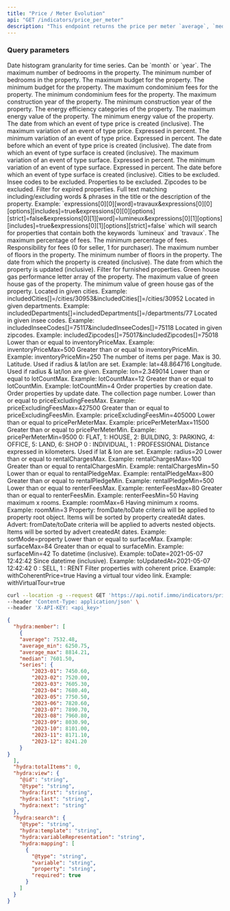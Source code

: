 ```yaml
---
title: "Price / Meter Evolution"
api: "GET /indicators/price_per_meter"
description: "This endpoint returns the price per meter `average`, `median` and `time series` of properties matching the given criteria."
---
```


### Query parameters

<ParamField query="aggregationInterval" type="string" default="month" placeholder="month, year">
Date histogram granularity for time series. Can be `month` or `year`.
</ParamField>

<ParamField query="bedroomMax" type="integer">
  The maximum number of bedrooms in the property.
</ParamField>

<ParamField query="bedroomMin" type="integer">
  The minimum number of bedrooms in the property.
</ParamField>

<ParamField query="budgetMax" type="integer">
  The maximum budget for the property.
</ParamField>

<ParamField query="budgetMin" type="integer">
  The minimum budget for the property.
</ParamField>

<ParamField query="condominiumFeesMax" type="integer">
  The maximum condominium fees for the property.
</ParamField>

<ParamField query="condominiumFeesMin" type="integer">
  The minimum condominium fees for the property.
</ParamField>

<ParamField query="constructionYearMax" type="integer">
  The maximum construction year of the property.
</ParamField>

<ParamField query="constructionYearMin" type="integer">
  The minimum construction year of the property.
</ParamField>

<ParamField query="energyCategories" type="array">
  The energy efficiency categories of the property.
</ParamField>

<ParamField query="energyValueMax" type="integer">
  The maximum energy value of the property.
</ParamField>

<ParamField query="energyValueMin" type="integer">
  The minimum energy value of the property.
</ParamField>

<ParamField query="eventPriceVariationFromCreatedAt" type="date">
  The date from which an event of type price is created (inclusive).
</ParamField>

<ParamField query="eventPriceVariationMax" type="number">
  The maximum variation of an event of type price. Expressed in percent.
</ParamField>

<ParamField query="eventPriceVariationMin" type="number">
  The minimum variation of an event of type price. Expressed in percent.
</ParamField>

<ParamField query="eventPriceVariationToCreatedAt" type="date">
  The date before which an event of type price is created (inclusive).
</ParamField>

<ParamField query="eventSurfaceVariationFromCreatedAt" type="date">
  The date from which an event of type surface is created (inclusive).
</ParamField>

<ParamField query="eventSurfaceVariationMax" type="number">
  The maximum variation of an event of type surface. Expressed in percent.
</ParamField>

<ParamField query="eventSurfaceVariationMin" type="number">
  The minimum variation of an event of type surface. Expressed in percent.
</ParamField>

<ParamField query="eventSurfaceVariationToCreatedAt" type="date">
  The date before which an event of type surface is created (inclusive).
</ParamField>

<ParamField query="excludedCities" type="array">
  Cities to be excluded.
</ParamField>

<ParamField query="excludedInseeCodes" type="array">
  Insee codes to be excluded.
</ParamField>

<ParamField query="excludedProperties" type="array">
  Properties to be excluded.
</ParamField>

<ParamField query="excludedZipcodes" type="array">
  Zipcodes to be excluded.
</ParamField>

<ParamField query="expired" type="boolean">
  Filter for expired properties.
</ParamField>

<ParamField query="expressions" type="array">
  Full text matching including/excluding words & phrases in the title or the description of the property.
  Example: `expressions[0][0][word]=travaux&expressions[0][0][options][includes]=true&expressions[0][0][options][strict]=false&expressions[0][1][word]=lumineux&expressions[0][1][options][includes]=true&expressions[0][1][options][strict]=false` which will search for properties that contain both the keywords `lumineux` and `travaux`.
</ParamField>

<ParamField query="feesPercentageMax" type="number">
  The maximum percentage of fees.
</ParamField>

<ParamField query="feesPercentageMin" type="number">
  The minimum percentage of fees.
</ParamField>

<ParamField query="feesResponsibility" type="integer">
  Responsibility for fees (0 for seller, 1 for purchaser).
</ParamField>

<ParamField query="floorQuantityMax" type="integer">
  The maximum number of floors in the property.
</ParamField>

<ParamField query="floorQuantityMin" type="integer">
  The minimum number of floors in the property.
</ParamField>

<ParamField query="fromDate" type="date">
  The date from which the property is created (inclusive).
</ParamField>

<ParamField query="fromUpdatedAt" type="date">
  The date from which the property is updated (inclusive).
</ParamField>

<ParamField query="furnished" type="boolean">
  Filter for furnished properties.
</ParamField>

<ParamField query="greenHouseGasCategories" type="array">
  Green house gas performance letter array of the property.
</ParamField>

<ParamField query="greenHouseGasValueMax" type="integer">
  The maximum value of green house gas of the property.
</ParamField>

<ParamField query="greenHouseGasValueMin" type="integer">
  The minimum value of green house gas of the property.
</ParamField>

<ParamField query="includedCities" type="array" >
  Located in given cities. Example: includedCities[]=/cities/30953&includedCities[]=/cities/30952
</ParamField>

<ParamField query="includedDepartments" type="array" >
  Located in given departments. Example: includedDepartments[]=includedDepartments[]=/departments/77
</ParamField>

<ParamField query="includedInseeCodes" type="array">
  Located in given insee codes. Example: includedInseeCodes[]=75117&includedInseeCodes[]=75118
</ParamField>

<ParamField query="includedZipcodes" type="array">
  Located in given zipcodes. Example: includedZipcodes[]=75017&includedZipcodes[]=75018
</ParamField>

<ParamField query="inventoryPriceMax" type="number" >
  Lower than or equal to inventoryPriceMax. Example: inventoryPriceMax=500
</ParamField>

<ParamField query="inventoryPriceMin" type="number" >
  Greater than or equal to inventoryPriceMin. Example: inventoryPriceMin=250
</ParamField>

<ParamField query="itemsPerPage" type="integer" default="30">
  The number of items per page. Max is 30.
</ParamField>

<ParamField query="lat" type="number" >
  Latitude. Used if radius & lat/lon are set. Example: lat=48.864716
</ParamField>

<ParamField query="lon" type="number">
  Longitude. Used if radius & lat/lon are given. Example: lon=2.349014
</ParamField>

<ParamField query="lotCountMax" type="integer" >
  Lower than or equal to lotCountMax. Example: lotCountMax=12
</ParamField>

<ParamField query="lotCountMin" type="integer" >
  Greater than or equal to lotCountMin. Example: lotCountMin=4
</ParamField>

<ParamField query="order[createdAt]" type="integer"  default="desc">
  Order properties by creation date.
</ParamField>

<ParamField query="order[updatedAt]" type="integer">
  Order properties by update date.
</ParamField>

<ParamField query="page" type="integer" default="1">
  The collection page number.
</ParamField>

<ParamField query="priceExcludingFeesMax" type="number" >
  Lower than or equal to priceExcludingFeesMax. Example: priceExcludingFeesMax=427500
</ParamField>

<ParamField query="priceExcludingFeesMin" type="number" >
  Greater than or equal to priceExcludingFeesMin. Example: priceExcludingFeesMin=405000
</ParamField>

<ParamField query="pricePerMeterMax" type="integer" >
  Lower than or equal to pricePerMeterMax. Example: pricePerMeterMax=11500
</ParamField>

<ParamField query="pricePerMeterMin" type="integer" >
  Greater than or equal to pricePerMeterMin. Example: pricePerMeterMin=9500
</ParamField>

<ParamField query="propertyTypes" type="array">
  0: FLAT, 1: HOUSE, 2: BUILDING, 3: PARKING, 4: OFFICE, 5: LAND, 6: SHOP
</ParamField>

<ParamField query="publisherTypes" type="array">
  0 : INDIVIDUAL, 1 : PROFESSIONAL
</ParamField>

<ParamField query="radius" type="integer" >
  Distance expressed in kilometers. Used if lat & lon are set. Example: radius=20
</ParamField>

<ParamField query="rentalChargesMax" type="number" >
  Lower than or equal to rentalChargesMax. Example: rentalChargesMax=100
</ParamField>

<ParamField query="rentalChargesMin" type="number" >
  Greater than or equal to rentalChargesMin. Example: rentalChargesMin=50
</ParamField>

<ParamField query="rentalPledgeMax" type="number" >
  Lower than or equal to rentalPledgeMax. Example: rentalPledgeMax=800
</ParamField>

<ParamField query="rentalPledgeMin" type="number" >
  Greater than or equal to rentalPledgeMin. Example: rentalPledgeMin=500
</ParamField>

<ParamField query="renterFeesMax" type="number" >
  Lower than or equal to renterFeesMax. Example: renterFeesMax=80
</ParamField>

<ParamField query="renterFeesMin" type="number" >
  Greater than or equal to renterFeesMin. Example: renterFeesMin=50
</ParamField>

<ParamField query="roomMax" type="integer" >
  Having maximum x rooms. Example: roomMax=6
</ParamField>

<ParamField query="roomMin" type="integer" >
  Having minimum x rooms. Example: roomMin=3
</ParamField>

<ParamField query="sortMode" type="string"  default="property">
  Property: fromDate/toDate criteria will be applied to property root object. Items will be sorted by property createdAt dates. Advert: fromDate/toDate criteria will be applied to adverts nested objects. Items will be sorted by advert createdAt dates. Example: sortMode=property
</ParamField>

<ParamField query="surfaceMax" type="integer" >
  Lower than or equal to surfaceMax. Example: surfaceMax=84
</ParamField>

<ParamField query="surfaceMin" type="integer" >
  Greater than or equal to surfaceMin. Example: surfaceMin=42
</ParamField>

<ParamField query="toDate" type="date" >
  To datetime (inclusive). Example: toDate=2021-05-07 12:42:42
</ParamField>

<ParamField query="toUpdatedAt" type="date" >
  Since datetime (inclusive). Example: toUpdatedAt=2021-05-07 12:42:42
</ParamField>

<ParamField query="transactionType" type="integer" >
  0 : SELL, 1 : RENT
</ParamField>

<ParamField query="withCoherentPrice" type="boolean"  default="true">
  Filter properties with coherent price. Example: withCoherentPrice=true
</ParamField>

<ParamField query="withVirtualTour" type="boolean" >
  Having a virtual tour video link. Example: withVirtualTour=true
</ParamField>


<RequestExample>

```bash Example Request
curl --location -g --request GET 'https://api.notif.immo/indicators/price_per_meter?includedDepartments[]=departments/77&fromDate=2020-01-10&propertyTypes[]=1&transactionType=0&withCoherentPrice=true&budgetMin=1800000&budgetMax=1900000' \
--header 'Content-Type: application/json' \
--header 'X-API-KEY: <api_key>'
```

</RequestExample>

<ResponseExample>

```json Example Response
{
  "hydra:member": [
    {
    "average": 7532.48,
    "average_min": 6250.75,
    "average_max": 8814.21,
    "median": 7601.50,
    "series": {
        "2023-01": 7450.60,
        "2023-02": 7520.00,
        "2023-03": 7605.30,
        "2023-04": 7680.40,
        "2023-05": 7750.50,
        "2023-06": 7820.60,
        "2023-07": 7890.70,
        "2023-08": 7960.80,
        "2023-09": 8030.90,
        "2023-10": 8101.00,
        "2023-11": 8171.10,
        "2023-12": 8241.20
    }
}
  ],
  "hydra:totalItems": 0,
  "hydra:view": {
    "@id": "string",
    "@type": "string",
    "hydra:first": "string",
    "hydra:last": "string",
    "hydra:next": "string"
  },
  "hydra:search": {
    "@type": "string",
    "hydra:template": "string",
    "hydra:variableRepresentation": "string",
    "hydra:mapping": [
      {
        "@type": "string",
        "variable": "string",
        "property": "string",
        "required": true
      }
    ]
  }
}
```

</ResponseExample>
